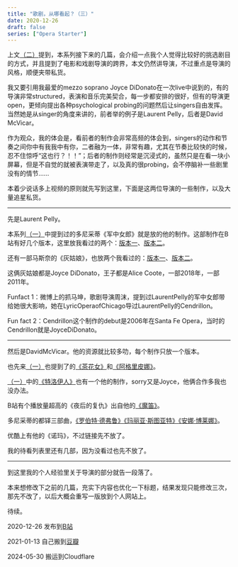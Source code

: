 ```yaml
---
title: "歌剧，从哪看起？（三）"
date: 2020-12-26
draft: false
series: ["Opera Starter"]
---
```


上文[（二）](/posts/opera-starter-02)提到，本系列接下来的几篇，会介绍一点我个人觉得比较好的挑选剧目的方式，并且提到了电影和戏剧导演的跨界，本文仍然讲导演，不过重点是导演的风格，顺便夹带私货。

我又要引用我最爱的mezzo soprano Joyce DiDonato在一次live中说到的，有的导演非常structured，表演和音乐完美契合，每一步都安排的很好，但有的导演更open，更倾向提出各种psychological probing的问题然后让singers自由发挥。当然她是从singer的角度来讲的，前者举的例子是Laurent Pelly，后者是David McVicar。

作为观众，我的体会是，看前者的制作会非常高频的体会到，singers的动作和节奏之间你中有我我中有你，二者融为一体，非常有趣，尤其在节奏比较快的时候，忍不住惊呼“这也行？！！”；后者的制作则经常是沉浸式的，虽然只是在看一块小屏幕，但是不自觉的就被表演带走了，以及真的很probing，会不停脑补一些剧里没有的情节……

本着少说话多上视频的原则就先写到这里，下面是这两位导演的一些制作，以及大量追星私货。

---

先是Laurent Pelly。

本系列[（一）](/posts/opera-starter-01)中提到过的多尼采蒂《军中女郎》就是放的他的制作。这部制作在B站有好几个版本，这里放我看过的两个：[版本一](https://www.bilibili.com/video/BV1va4y1J7P9)、[版本二](https://www.bilibili.com/video/BV1gb411H7fS)。

还有一部马斯奈的《灰姑娘》，也放两个我看过的：[版本一](https://www.bilibili.com/video/BV1Rt411m735)、[版本二](https://www.bilibili.com/video/BV1nz4y197kj)。

这俩灰姑娘都是Joyce DiDonato，王子都是Alice Coote，一部2018年，一部2011年。

Funfact 1：微博上的抓马坤，歌剧导演周沫，提到过LaurentPelly的军中女郎带给她很大影响，她在LyricOperaofChicago导过LaurentPelly的Cendrillon。

Fun fact 2：Cendrillon这个制作的debut是2006年在Santa Fe Opera，当时的Cendrillon就是JoyceDiDonato。

--- 

然后是DavidMcVicar。他的资源就比较多叻，每个制作只放一个版本。

也先来[（一）](/posts/opera-starter-01)也提到了的[《茶花女》](https://www.bilibili.com/video/BV1Z4411D7tn)和[《阿格里皮娜》](https://www.bilibili.com/video/BV1g7411R7Xg)。


[（一）](/posts/opera-starter-01)中的[《特洛伊人》](https://www.bilibili.com/video/BV14a411w74L)也有一个他的制作，sorry又是Joyce，他俩合作多我也没办法。

B站有个播放量超高的《夜后的复仇》出自他的[《魔笛》](https://www.bilibili.com/video/BV1b7411G7cg)。

多尼采蒂的都铎三部曲，[《罗伯特·德弗鲁》](https://www.bilibili.com/video/BV1v4411e77H)[《玛丽亚·斯图亚特》](https://www.bilibili.com/video/BV1VW411r7qS)[《安娜·博莱娜》](https://www.bilibili.com/video/BV13s411y7YC)。

优酷上有他的《诺玛》，不过链接先不放了。

我的待看列表里还有几部，因为没看过也先不放了。

---

到这里我的个人经验里关于导演的部分就告一段落了。

本来想修改下之前的几篇，充实下内容也优化一下标题，结果发现只能修改三次，那先不改了，以后大概会重写一版放到个人网站上。

待续。

2020-12-26 发布到[B站](https://www.bilibili.com/read/cv9004312)

2021-01-13 自己搬到[豆瓣](https://www.douban.com/note/791455298)

2024-05-30 搬运到Cloudflare
